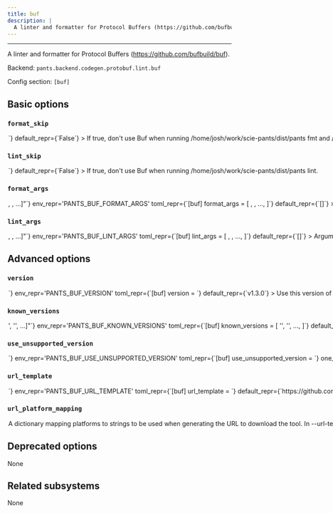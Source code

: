 ```yaml
---
title: buf
description: |
  A linter and formatter for Protocol Buffers (https://github.com/bufbuild/buf).
---
```



---

A linter and formatter for Protocol Buffers (https://github.com/bufbuild/buf).

Backend: <span className="color--primary">`pants.backend.codegen.protobuf.lint.buf`</span>

Config section: <span className="color--primary">`[buf]`</span>

<span className={styles.options}>

## Basic options

### `format_skip`

<Option
  cli_repr={`--[no-]buf-format-skip`}
  env_repr='PANTS_BUF_FORMAT_SKIP'
  toml_repr={`[buf]
format_skip = <bool>`}
  default_repr={`False`}
>

If true, don&#x27;t use Buf when running `/home/josh/work/scie-pants/dist/pants fmt` and `/home/josh/work/scie-pants/dist/pants lint`.

</Option>

### `lint_skip`

<Option
  cli_repr={`--[no-]buf-lint-skip`}
  env_repr='PANTS_BUF_LINT_SKIP'
  toml_repr={`[buf]
lint_skip = <bool>`}
  default_repr={`False`}
>

If true, don&#x27;t use Buf when running `/home/josh/work/scie-pants/dist/pants lint`.

</Option>

### `format_args`

<Option
  cli_repr={`--buf-format-args="[<shell_str>, <shell_str>, ...]"`}
  env_repr='PANTS_BUF_FORMAT_ARGS'
  toml_repr={`[buf]
format_args = [
    <shell_str>,
    <shell_str>,
    ...,
]`}
  default_repr={`[]`}
>

Arguments to pass directly to Buf, e.g. `--buf-args='--error-format json'`.

</Option>

### `lint_args`

<Option
  cli_repr={`--buf-lint-args="[<shell_str>, <shell_str>, ...]"`}
  env_repr='PANTS_BUF_LINT_ARGS'
  toml_repr={`[buf]
lint_args = [
    <shell_str>,
    <shell_str>,
    ...,
]`}
  default_repr={`[]`}
>

Arguments to pass directly to Buf, e.g. `--buf-args='--error-format json'`.

</Option>

## Advanced options

### `version`

<Option
  cli_repr={`--buf-version=<str>`}
  env_repr='PANTS_BUF_VERSION'
  toml_repr={`[buf]
version = <str>`}
  default_repr={`v1.3.0`}
>

Use this version of Buf.

</Option>

### `known_versions`

<Option
  cli_repr={`--buf-known-versions="['<str>', '<str>', ...]"`}
  env_repr='PANTS_BUF_KNOWN_VERSIONS'
  toml_repr={`[buf]
known_versions = [
    '<str>',
    '<str>',
    ...,
]`}
  default_repr={`[\n  "v1.3.0|linux_arm64 |fbfd53c501451b36900247734bfa4cbe86ae05d0f51bc298de8711d5ee374ee5|13940828",\n  "v1.3.0|linux_x86_64|e29c4283b1cd68ada41fa493171c41d7605750d258fcd6ecdf692a63fae95213|15267162",\n  "v1.3.0|macos_arm64 |147985d7f2816a545792e38b26178ff4027bf16cd3712f6e387a4e3692a16deb|15391890",\n  "v1.3.0|macos_x86_64|3b6bd2e5a5dd758178aee01fb067261baf5d31bfebe93336915bfdf7b21928c4|15955291"\n]`}
>

Known versions to verify downloads against.

Each element is a pipe-separated string of `version|platform|sha256|length`, where:

```
- `version` is the version string
- `platform` is one of [linux_arm64,linux_x86_64,macos_arm64,macos_x86_64],
- `sha256` is the 64-character hex representation of the expected sha256
digest of the download file, as emitted by `shasum -a 256`
- `length` is the expected length of the download file in bytes, as emitted by
`wc -c`
```

E.g., `3.1.2|macos_x86_64|6d0f18cd84b918c7b3edd0203e75569e0c7caecb1367bbbe409b44e28514f5be|42813`.

Values are space-stripped, so pipes can be indented for readability if necessary.

</Option>

### `use_unsupported_version`

<Option
  cli_repr={`--buf-use-unsupported-version=<UnsupportedVersionUsage>`}
  env_repr='PANTS_BUF_USE_UNSUPPORTED_VERSION'
  toml_repr={`[buf]
use_unsupported_version = <UnsupportedVersionUsage>`}
  one_of='error, warning'
  default_repr={`error`}
>

What action to take in case the requested version of Buf is not supported.

Supported Buf versions: unspecified

</Option>

### `url_template`

<Option
  cli_repr={`--buf-url-template=<str>`}
  env_repr='PANTS_BUF_URL_TEMPLATE'
  toml_repr={`[buf]
url_template = <str>`}
  default_repr={`https://github.com/bufbuild/buf/releases/download/{version}/buf-{platform}.tar.gz`}
>

URL to download the tool, either as a single binary file or a compressed file (e.g. zip file). You can change this to point to your own hosted file, e.g. to work with proxies or for access via the filesystem through a `file:$abspath` URL (e.g. `file:/this/is/absolute`, possibly by [templating the buildroot in a config file](https://www.pantsbuild.org/v2.14/docs/options#config-file-entries)).

Use `{version}` to have the value from --version substituted, and `{platform}` to have a value from --url-platform-mapping substituted in, depending on the current platform. For example, https://github.com/.../protoc-&#123;version&#125;-&#123;platform&#125;.zip.

</Option>

### `url_platform_mapping`

<Option
  cli_repr={`--buf-url-platform-mapping="{'key1': val1, 'key2': val2, ...}"`}
  env_repr='PANTS_BUF_URL_PLATFORM_MAPPING'
  toml_repr={`[buf.url_platform_mapping]
key1 = val1
key2 = val2
...`}
  default_repr={`{\n  "linux_arm64": "Linux-aarch64",\n  "linux_x86_64": "Linux-x86_64",\n  "macos_arm64": "Darwin-arm64",\n  "macos_x86_64": "Darwin-x86_64"\n}`}
>

A dictionary mapping platforms to strings to be used when generating the URL to download the tool.

In --url-template, anytime the `{platform}` string is used, Pants will determine the current platform, and substitute `{platform}` with the respective value from your dictionary.

For example, if you define `{"macos_x86_64": "apple-darwin", "linux_x86_64": "unknown-linux"}`, and run Pants on Linux with an intel architecture, then `{platform}` will be substituted in the --url-template option with unknown-linux.

</Option>

## Deprecated options

None

## Related subsystems

None

</span>
